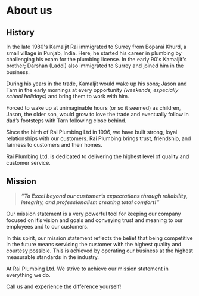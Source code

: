 # About us

## History

In the late 1980's Kamaljit Rai immigrated to Surrey from Boparai Khurd, a small village in Punjab, India. Here, he started his career in plumbing by challenging his exam for the plumbing license. In the early 90's Kamaljit's brother; Darshan (Laddi) also immigrated to Surrey and joined him in the business.

During his years in the trade, Kamaljit would wake up his sons; Jason and Tarn in the early mornings at every opportunity _(weekends, especially school holidays)_ and bring them to work with him.

Forced to wake up at unimaginable hours (or so it seemed) as children, Jason, the older son, would grow to love the trade and eventually follow in dad’s footsteps with Tarn following close behind.

Since the birth of Rai Plumbing Ltd in 1996, we have built strong, loyal relationships with our customers. Rai Plumbing brings trust, friendship, and fairness to customers and their homes.

Rai Plumbing Ltd. is dedicated to delivering the highest level of quality and customer service.

## Mission

> **_“To Excel beyond our customer’s expectations through reliability, integrity, and professionalism creating total comfort!”_**

Our mission statement is a very powerful tool for keeping our company focused on it’s vision and goals and conveying trust and meaning to our employees and to our customers.

In this spirit, our mission statement reflects the belief that being competitive in the future means servicing the customer with the highest quality and courtesy possible. This is achieved by operating our business at the highest measurable standards in the industry.

At Rai Plumbing Ltd. We strive to achieve our mission statement in everything we do.

Call us and experience the difference yourself!
